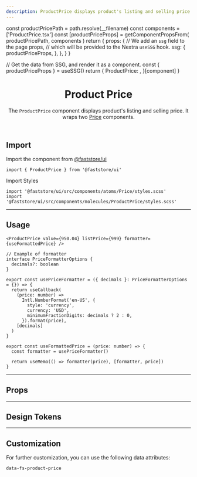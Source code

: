 ```yaml
---
description: ProductPrice displays product's listing and selling price.
---
```



  const productPricePath = path.resolve(__filename)
  const components = ['ProductPrice.tsx']
  const [productPriceProps] = getComponentPropsFrom(
    productPricePath,
    components
  )
  return {
    props: {
      // We add an `ssg` field to the page props,
      // which will be provided to the Nextra `useSSG` hook.
      ssg: {
        productPriceProps,
      },
    },
  }
}

  // Get the data from SSG, and render it as a component.
  const { productPriceProps } = useSSG()
  return {
    ProductPrice: <PropsSection propsList={productPriceProps} />,
  }[component]
}

<header>

# Product Price

The `ProductPrice` component displays product's listing and selling price.
It wraps two [Price](/components/atoms/price) components.

</header>

## Import

Import the component from [@faststore/ui](/../components)

```tsx
import { ProductPrice } from '@faststore/ui'
```

Import Styles

```tsx copy
import '@faststore/ui/src/components/atoms/Price/styles.scss'
import '@faststore/ui/src/components/molecules/ProductPrice/styles.scss'
```

---

## Usage

<OverviewSection>
  <ProductPrice value={950.04} listPrice={999} formatter={useFormattedPrice} />
</OverviewSection>

```tsx copy
<ProductPrice value={950.04} listPrice={999} formatter={useFormattedPrice} />
```

```tsx copy
// Example of formatter
interface PriceFormatterOptions {
  decimals?: boolean
}

export const usePriceFormatter = ({ decimals }: PriceFormatterOptions = {}) => {
  return useCallback(
    (price: number) =>
      Intl.NumberFormat('en-US', {
        style: 'currency',
        currency: 'USD',
        minimumFractionDigits: decimals ? 2 : 0,
      }).format(price),
    [decimals]
  )
}

export const useFormattedPrice = (price: number) => {
  const formatter = usePriceFormatter()

  return useMemo(() => formatter(price), [formatter, price])
}
```

---

## Props

<ProductPricePropsSection component="ProductPrice" />

---

## Design Tokens

<TokenTable>
  <TokenRow token="--fs-product-price-gap" value="var(--fs-spacing-1)" />
</TokenTable>

---

## Customization

For further customization, you can use the following data attributes:

`data-fs-product-price`
